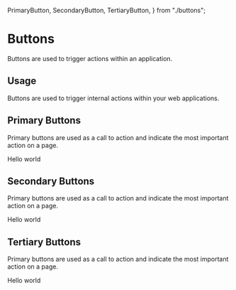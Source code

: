  PrimaryButton,
  SecondaryButton,
  TertiaryButton,
} from "./buttons";

<Meta title="Design System|Buttons" component={PrimaryButton} />

# Buttons

Buttons are used to trigger actions within an application.

## Usage

Buttons are used to trigger internal actions within your web applications.

## Primary Buttons

Primary buttons are used as a call to action and indicate the most important action on a page.

<Preview withToolbar>
  <Story name="primary">
    <PrimaryButton onClick={action('button-click')} disabled={boolean("Disabled", false)}>Hello world</PrimaryButton>
  </Story>
</Preview>

## Secondary Buttons

Primary buttons are used as a call to action and indicate the most important action on a page.

<Story name="secondary">
  <SecondaryButton disabled={boolean("Disabled", false)}>Hello world</SecondaryButton>
</Story>

## Tertiary Buttons

Primary buttons are used as a call to action and indicate the most important action on a page.

<Story name="tertiary">
  <TertiaryButton disabled={boolean("Disabled", false)}>Hello world</TertiaryButton>
</Story>


